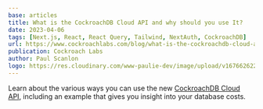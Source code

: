 ```yaml
---
base: articles
title: What is the CockroachDB Cloud API and why should you use It?
date: 2023-04-06
tags: [Next.js, React, React Query, Tailwind, NextAuth, CockroachDB]
url: https://www.cockroachlabs.com/blog/what-is-the-cockroachdb-cloud-api/
publication: Cockroach Labs
author: Paul Scanlon
logo: https://res.cloudinary.com/www-paulie-dev/image/upload/v1676626221/paulie.dev/Logos/cockroach-logo_g89u6r.png
---
```


Learn about the various ways you can use the new
[CockroachDB Cloud API](https://www.cockroachlabs.com/docs/api/cloud/v1.html#get-/api/v1/cluster-versions), including an
example that gives you insight into your database costs.
